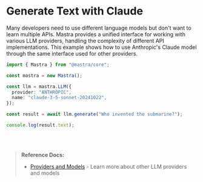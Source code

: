 
# Generate Text with Claude

Many developers need to use different language models but don't want to learn multiple APIs. Mastra provides a unified interface for working with various LLM providers, handling the complexity of different API implementations. This example shows how to use Anthropic's Claude model through the same interface used for other providers.

```ts showLineNumbers copy
import { Mastra } from "@mastra/core";

const mastra = new Mastra();

const llm = mastra.LLM({
  provider: "ANTHROPIC",
  name: "claude-3-5-sonnet-20241022",
});

const result = await llm.generate("Who invented the submarine?");

console.log(result.text);
```

<br />
<br />

> **Reference Docs:**
>
> - [Providers and Models](/docs/reference/llm/providers-and-models) - Learn more about other LLM providers and models

<br />
<br />
<GithubLink
  link={
    "https://github.com/mastra-ai/mastra/blob/main/examples/basics/llms/generate-text-with-claude"
  }
/>
